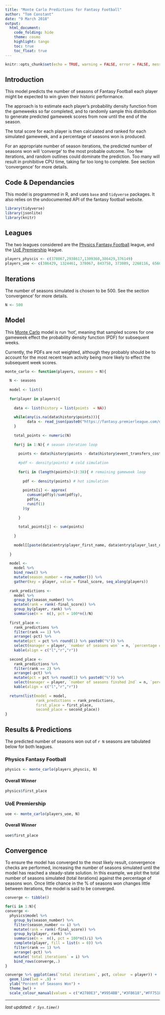 ```yaml
---
title: "Monte Carlo Predictions for Fantasy Football"
author: "Tom Constant"
date: "9 March 2018"
output:
  html_document:
    code_folding: hide
    theme: cosmo
    highlight: tango
    toc: true
    toc_float: true
---
```


```r
knitr::opts_chunk$set(echo = TRUE, warning = FALSE, error = FALSE, message = FALSE)
```

## Introduction

This model predicts the number of seasons of Fantasy Football each player might be expected to win given their historic performance.

The approach is to estimate each player's probability density function from the gameweeks so far completed, and to randomly sample this distribution to generate predicted gameweek scores from now until the end of the season.

The total score for each player is then calculated and ranked for each simulated gameweek, and a percentage of seasons won is produced.

For an appropriate number of season iterations, the predicted number of seasons won will 'converge' to the most probable outcome. Too few iterations, and random outlines could dominate the prediction. Too many will result in prohibitive CPU time, taking far too long to complete. See section 'convergence' for more details. 

## Code & Dependancies

This model is programmed in R, and uses `base` and `tidyverse` packages. It also relies on the undocumented API of the fantasy football website.

```r
library(tidyverse)
library(jsonlite)
library(knitr)
```

## Leagues

The two leagues considered are the [Physics Fantasy Football](https://fantasy.premierleague.com/a/leagues/standings/682443/classic) league, and the [UoE Premiership](https://fantasy.premierleague.com/a/leagues/standings/203349/classic) league.

```r
players_physcis <- c(378067,2938617,1309360,386429,376149)
players_uoe <- c(386429, 1324461, 378067, 843758, 373089, 2268116, 656073, 1878698, 3605945) 
```

## Iterations

The number of seasons simulated is chosen to be 500. See the section 'convergence' for more details. 

```r
N <- 500
```

## Model

This [Monte Carlo](https://en.wikipedia.org/wiki/Monte_Carlo_method) model is run 'hot', meaning that sampled scores for one gameweek effect the probability density function (PDF) for subsequent weeks.

Currently, the PDFs are not weighted, although they probably should be to account for the most recent team activity being more likely to effect the subsequent week scores. 

```r

monte_carlo <- function(players, seasons = N){
  
  N <- seasons
  
  model <- list()
  
  for(player in players){
    
    data <- list(history = list(points  = NA))
    
    while(any(is.na(data$history$points))){
          data <- read_json(paste0("https://fantasy.premierleague.com/drf/entry/", player ,"/history"), simplifyVector = T)
    }
    
    total_points <- numeric(N)
    
    for(j in 1:N){ # season iteration loop
      
      points <- data$history$points - data$history$event_transfers_cost
      
      #pdf <- density(points) # cold simulation
      
      for(i in (length(points)+1):38){ # remaining gameweek loop
        
        pdf <- density(points) # hot simulation
        
        points[i] <- approx(
          cumsum(pdf$y)/sum(pdf$y),
          pdf$x,
          runif(1)
        )$y
        
      }
      
      total_points[j] <- sum(points)
      
    }
    
    model[[paste(data$entry$player_first_name, data$entry$player_last_name)]] <- total_points
    
  }
  
  model <-
    model %>% 
    bind_rows() %>%
    mutate(season_number = row_number()) %>%
    gather(key = player, value = final_score, seq_along(players))
  
  rank_predictions <- 
    model %>% 
    group_by(season_number) %>% 
    mutate(rank = rank(-final_score)) %>%
    group_by(player, rank) %>%
    summarise(n =  n(), pct = 100*n()/N)
  
  first_place <- 
    rank_predictions %>%
    filter(rank == 1) %>%
    arrange(-pct) %>%
    mutate(pct = pct %>% round(1) %>% paste0("%")) %>%
    select(manager = player, `number of seasons won` = n, `percentage of seasons won` = pct) %>%
    kable(align = c("l","r","r"))
  
  second_place <- 
    rank_predictions %>%
    filter(rank == 2) %>%
    arrange(-pct) %>%
    mutate(pct = pct %>% round(1) %>% paste0("%")) %>%
    select(manager = player, `number of seasons finshed 2nd` = n, `percentage of seasons finished 2nd` = pct) %>%
    kable(align = c("l","r","r"))
  
  return(list(model = model, 
              rank_predictions = rank_predictions, 
              first_place = first_place,
              second_place = second_place))
}

```

## Results & Predictions {.tabset .tabset-fade}

The predicted number of seasons won out of `r N` seasons are tabulated below for both leagues.

### Physics Fantasy Football

```r
physics <- monte_carlo(players_physcis, N)
```

#### Overall Winner

```r
physics$first_place
```

### UoE Premiership

```r
uoe <- monte_carlo(players_uoe, N)
```

#### Overall Winner

```r
uoe$first_place
```


## Convergence

To ensure the model has converged to the most likely result, convergence checks are performed, increasing the number of seasons simulated until the model has reached a steady-state solution. In this example, we plot the total number of seasons simulated (total iterations) against the percentage of seasons won. Once little chance in the % of seasons won changes little between iterations, the model is said to be converged.

```r
converge <- tibble()

for(i in 1:N){
converge <- 
  physics$model %>% 
    group_by(season_number) %>%
    filter(season_number <= i) %>%
    mutate(rank = rank(-final_score)) %>%
    group_by(player, rank) %>%
    summarise(n =  n(), pct = 100*n()/i) %>%
    complete(player, fill = list(n = 0)) %>%
    filter(rank == 1) %>%
    arrange(-pct) %>%
    mutate(`total iterations` = i) %>%
    bind_rows(converge,.)
}

converge %>% ggplot(aes(`total iterations`, pct, colour  = player)) + 
  geom_line(lwd = .9) + 
  ylab("Percent of Seasons Won") + 
  theme_bw() +
  scale_colour_manual(values = c("#2780E3","#9954BB","#3FB618","#FF7518", "#FF0039", "black", "pink"))
```


----------
_last updated:_ _`r Sys.time()`_